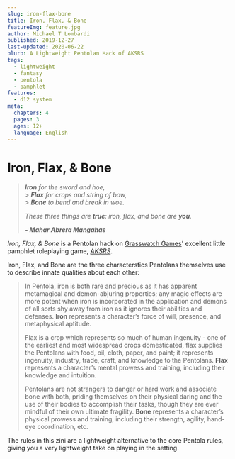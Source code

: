 ```yaml
---
slug: iron-flax-bone
title: Iron, Flax, & Bone
featureImg: feature.jpg
author: Michael T Lombardi
published: 2019-12-27
last-updated: 2020-06-22
blurb: A Lightweight Pentolan Hack of AKSRS
tags:
  - lightweight
  - fantasy
  - pentola
  - pamphlet
features:
  - d12 system
meta:
  chapters: 4
  pages: 3
  ages: 12+
  language: English
---
```


# Iron, Flax, & Bone

> _**Iron** for the sword and hoe,_ <br /> > _**Flax** for crops and string of bow,_ <br /> > _**Bone** to bend and break in woe._
>
> _These three things are **true**: iron, flax, and bone are **you**._
>
> _**- Mahar Abrera Mangahas**_

_Iron, Flax, & Bone_ is a Pentolan hack on [Grasswatch Games](https://l-a-wilga.itch.io/)' excellent little pamphlet roleplaying game, _[AKSRS](https://l-a-wilga.itch.io/aksrs)_.

Iron, Flax, and Bone are the three characterstics Pentolans themselves use to describe innate qualities about each other:

> In Pentola, iron is both rare and precious as it has apparent metamagical and demon-abjuring properties; any magic effects are more potent when iron is incorporated in the application and demons of all sorts shy away from iron as it ignores their abilities and defenses.
> **Iron** represents a character’s force of will, presence, and metaphysical aptitude.
>
> Flax is a crop which represents so much of human ingenuity - one of the earliest and most widespread crops domesticated, flax supplies the Pentolans with food, oil, cloth, paper, and paint; it represents ingenuity, industry, trade, craft, and knowledge to the Pentolans.
> **Flax** represents a character’s mental prowess and training, including their knowledge and intuition.
>
> Pentolans are not strangers to danger or hard work and associate bone with both, priding themselves on their physical daring and the use of their bodies to accomplish their tasks, though they are ever mindful of their own ultimate fragility.
> **Bone** represents a character’s physical prowess and training, including their strength, agility, hand-eye coordination, etc.

The rules in this zini are a lightweight alternative to the core Pentola rules, giving you a very lightweight take on playing in the setting.
